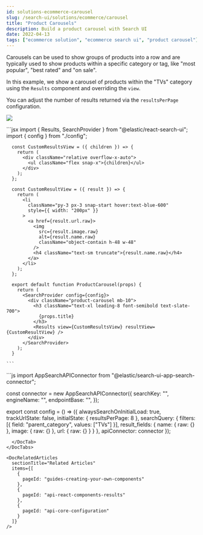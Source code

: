 ```yaml
---
id: solutions-ecommerce-carousel
slug: /search-ui/solutions/ecommerce/carousel
title: "Product Carousels"
description: Build a product carousel with Search UI
date: 2022-04-13
tags: ["ecommerce solution", "ecommerce search ui", "product carousel"]
---
```


Carousels can be used to show groups of products into a row and are typically used to show products within a specific category or tag, like "most popular", "best rated" and "on sale".

In this example, we show a carousel of products within the "TVs" category using the `Results` component and overriding the `view`.

You can adjust the number of results returned via the `resultsPerPage` configuration.

![](images/ecommerce/carousel/carousel.png)

<DocTabs>
  <DocTab name="Component">
    ```jsx
      import { Results, SearchProvider } from "@elastic/react-search-ui";
      import { config } from "./config";

      const CustomResultsView = ({ children }) => {
        return (
          <div className="relative overflow-x-auto">
            <ul className="flex snap-x">{children}</ul>
          </div>
        );
      };

      const CustomResultView = ({ result }) => {
        return (
          <li
            className="py-3 px-3 snap-start hover:text-blue-600"
            style={{ width: "200px" }}
          >
            <a href={result.url.raw}>
              <img
                src={result.image.raw}
                alt={result.name.raw}
                className="object-contain h-48 w-48"
              />
              <h4 className="text-sm truncate">{result.name.raw}</h4>
            </a>
          </li>
        );
      };

      export default function ProductCarousel(props) {
        return (
          <SearchProvider config={config}>
            <div className="product-carousel mb-10">
              <h3 className="text-xl leading-8 font-semibold text-slate-700">
                {props.title}
              </h3>
              <Results view={CustomResultsView} resultView={CustomResultView} />
            </div>
          </SearchProvider>
        );
      }

    ```

  </DocTab>
  <DocTab name="Search UI Config">
```js
import AppSearchAPIConnector from "@elastic/search-ui-app-search-connector";

const connector = new AppSearchAPIConnector({
searchKey: "<search-key>",
engineName: "<engine-name>",
endpointBase: "<endpoint-base>",
});

export const config = () => ({
  alwaysSearchOnInitialLoad: true,
  trackUrlState: false,
  initialState: {
    resultsPerPage: 8
  },
  searchQuery: {
    filters: [{ field: "parent_category", values: ["TVs"] }],
    result_fields: {
      name: {
        raw: {}
      },
      image: { raw: {} },
      url: { raw: {} }
    }
  },
  apiConnector: connector
});
```
  </DocTab>
</DocTabs>

<DocRelatedArticles
  sectionTitle="Related Articles"
  items={[
    {
      pageId: "guides-creating-your-own-components"
    },
    {
      pageId: "api-react-components-results"
    },
    {
      pageId: "api-core-configuration"
    }
  ]}
/>
